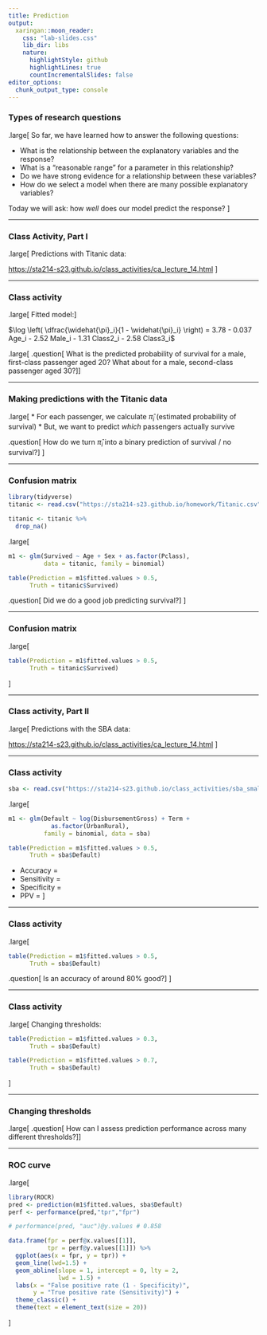 ```yaml
---
title: Prediction
output:
  xaringan::moon_reader:
    css: "lab-slides.css"
    lib_dir: libs
    nature:
      highlightStyle: github
      highlightLines: true
      countIncrementalSlides: false
editor_options: 
  chunk_output_type: console
---
```


### Types of research questions

.large[
So far, we have learned how to answer the following questions:

* What is the relationship between the explanatory variables and the response?
* What is a "reasonable range" for a parameter in this relationship?
* Do we have strong evidence for a relationship between these variables?
* How do we select a model when there are many possible explanatory variables?

Today we will ask: how *well* does our model predict the response?
]

---

### Class Activity, Part I 

.large[
Predictions with Titanic data:

[https://sta214-s23.github.io/class_activities/ca_lecture_14.html](https://sta214-s23.github.io/class_activities/ca_lecture_14.html)
]

---

### Class activity

.large[
Fitted model:
]

$\log \left( \dfrac{\widehat{\pi}_i}{1 - \widehat{\pi}_i} \right) = 3.78 - 0.037 Age_i - 2.52 Male_i - 1.31 Class2_i - 2.58 Class3_i$

.large[
.question[
What is the predicted probability of survival for a male, first-class passenger aged 20? What about for a male, second-class passenger aged 30?
]
]

---

### Making predictions with the Titanic data

.large[
* For each passenger, we calculate $\widehat{\pi}_i$ (estimated probability of survival)
* But, we want to predict *which* passengers actually survive

.question[
How do we turn $\widehat{\pi}_i$ into a binary prediction of survival / no survival?
]
]

---

### Confusion matrix

```r
library(tidyverse)
titanic <- read.csv("https://sta214-s23.github.io/homework/Titanic.csv")

titanic <- titanic %>%
  drop_na()
```

.large[
```r
m1 <- glm(Survived ~ Age + Sex + as.factor(Pclass), 
          data = titanic, family = binomial)

table(Prediction = m1$fitted.values > 0.5, 
      Truth = titanic$Survived)
```

.question[
Did we do a good job predicting survival?
]
]

---

### Confusion matrix

.large[
```r
table(Prediction = m1$fitted.values > 0.5, 
      Truth = titanic$Survived)
```
]

---

### Class activity, Part II

.large[
Predictions with the SBA data:

[https://sta214-s23.github.io/class_activities/ca_lecture_14.html](https://sta214-s23.github.io/class_activities/ca_lecture_14.html)
]


---

### Class activity

```r
sba <- read.csv("https://sta214-s23.github.io/class_activities/sba_small.csv")
```

.large[
```r
m1 <- glm(Default ~ log(DisbursementGross) + Term + 
            as.factor(UrbanRural), 
          family = binomial, data = sba)

table(Prediction = m1$fitted.values > 0.5, 
      Truth = sba$Default)
```

* Accuracy = 
* Sensitivity = 
* Specificity = 
* PPV = 
]

---

### Class activity

.large[
```r
table(Prediction = m1$fitted.values > 0.5, 
      Truth = sba$Default)
```

.question[
Is an accuracy of around 80% good?
]
]

---

### Class activity

.large[
Changing thresholds:

```r
table(Prediction = m1$fitted.values > 0.3, 
      Truth = sba$Default)
```

```r
table(Prediction = m1$fitted.values > 0.7, 
      Truth = sba$Default)
```

]

---

### Changing thresholds

.large[
.question[
How can I assess prediction performance across many different thresholds?
]
]

---

### ROC curve

.large[
```r
library(ROCR)
pred <- prediction(m1$fitted.values, sba$Default)
perf <- performance(pred,"tpr","fpr")

# performance(pred, "auc")@y.values # 0.858

data.frame(fpr = perf@x.values[[1]],
           tpr = perf@y.values[[1]]) %>%
  ggplot(aes(x = fpr, y = tpr)) +
  geom_line(lwd=1.5) +
  geom_abline(slope = 1, intercept = 0, lty = 2,
              lwd = 1.5) +
  labs(x = "False positive rate (1 - Specificity)",
       y = "True positive rate (Sensitivity)") +
  theme_classic() +
  theme(text = element_text(size = 20))
```
]
